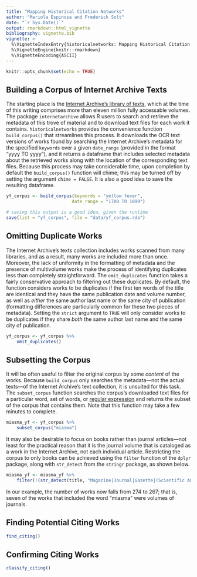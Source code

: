 ```yaml
---
title: "Mapping Historical Citation Networks"
author: "Mariola Espinosa and Frederick Solt"
date: "`r Sys.Date()`"
output: rmarkdown::html_vignette
bibliography: vignette.bib
vignette: >
  %\VignetteIndexEntry{historicalnetworks: Mapping Historical Citation Networks}
  %\VignetteEngine{knitr::rmarkdown}
  %\VignetteEncoding{ASCII}
---
```


```r
knitr::opts_chunk$set(echo = TRUE)
```

## Building a Corpus of Internet Archive Texts

The starting place is the [Internet Archive's library of texts](https://archive.org/details/texts), which at the time of this writing comprises more than eleven million fully accessable volumes. The package `internetarchive` allows R users to search and retrieve the metadata of this trove of material and to download text files for each work it contains. `historicalnetworks` provides the convenience function `build_corpus()` that streamlines this process.  It downloads the OCR text versions of works found by searching the Internet Archive's metadata for the specified `keywords` over a given `date_range` (provided in the format "yyyy TO yyyy"), and it returns a dataframe that includes selected metadata about the retrieved works along with the location of the corresponding text files.  Because this process may take considerable time, upon completion by default the `build_corpus()` function will chime; this may be turned off by setting the argument `chime = FALSE`.  It is also a good idea to save the resulting dataframe.

```r
yf_corpus <- build_corpus(keywords = "yellow fever",
                         date_range = "1700 TO 1899")

# saving this output is a good idea, given the runtime 
save(list = "yf_corpus", file = "data/yf_corpus.rda")
```

## Omitting Duplicate Works

The Internet Archive's texts collection includes works scanned from many libraries, and as a result, many works are included more than once.  Moreover, the lack of uniformity in the formatting of metadata and the presence of multivolume works make the process of identifying duplicates less than completely straightforward.  The `omit_duplicates` function takes a fairly conservative approach to filtering out these duplicates.  By default, the function considers works to be duplicates if the first ten words of the title are identical and they have the same publication date and volume number, as well as _either_ the same author last name or the same city of publication (formatting differences are particularly common for these two pieces of metadata).  Setting the `strict` argument to `TRUE` will only consider works to be duplicates if they share _both_ the same author last name and the same city of publication.

```r
yf_corpus <- yf_corpus %>% 
    omit_duplicates()
```


## Subsetting the Corpus

It will be often useful to filter the original corpus by some _content_ of the works.  Because `build_corpus` only searches the metadata---not the actual texts---of the Internet Archive's text collection, it is unsuited for this task.  The `subset_corpus` function searches the corpus's downloaded text files for a particular word, set of words, or [regular expression](http://r4ds.had.co.nz/strings.html#matching-patterns-with-regular-expressions) and returns the subset of the corpus that contains them.  Note that this function may take a few minutes to complete.

```r
miasma_yf <- yf_corpus %>% 
    subset_corpus("miasma")
```

It may also be desirable to focus on books rather than journal articles---not least for the practical reason that it is the journal volume that is cataloged as a work in the Internet Archive, not each individual article.  Restricting the corpus to only books can be achieved using the `filter` function of the `dplyr` package, along with `str_detect` from the `stringr` package, as shown below.

```r
miasma_yf <- miasma_yf %>% 
    filter(!(str_detect(title, "Magazine|Journal|Gazette|(Scientific American)")))
```

In our example, the number of works now falls from 274 to 267; that is, seven of the works that included the word "miasma" were volumes of journals.

## Finding Potential Citing Works

```r
find_citing()

```


## Confirming Citing Works
```r
classify_citing()

```


